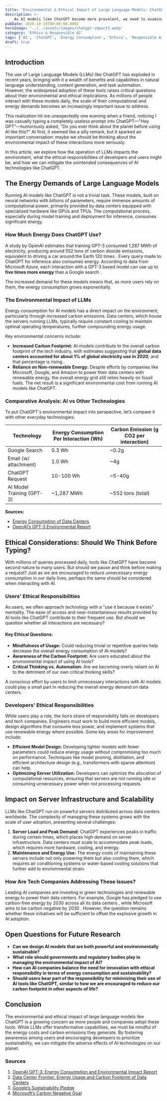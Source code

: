 ```yaml
---
title: 'Environmental & Ethical Impact of Large Language Models: ChatGPT's Challenges'
description: >-
    As AI models like ChatGPT become more prevalent, we need to examine their environmental footprint and ethical considerations. This article explores the energy consumption, environmental impact, server infrastructure, and the responsibilities of users and developers in managing AI responsibly.
pubDate: 2024-10-18T00:00:00.000Z
heroImage: '../../assets/images/chatgpt-impact3.webp'
category: 'Ethics & Responsible AI'
tags: ['AI', 'ChatGPT', 'Energy Consumption', 'Ethics', 'Responsible AI']
draft: true
---
```


## Introduction

The use of Large Language Models (LLMs) like ChatGPT has exploded in recent years, bringing with it a wealth of benefits and capabilities in natural language understanding, content generation, and task automation. However, the widespread adoption of these tools raises critical questions about their environmental and ethical implications. As millions of people interact with these models daily, the scale of their computational and energy demands becomes an increasingly important issue to address.

This realization hit me unexpectedly one evening when a friend, noticing I was casually typing a completely useless prompt into ChatGPT—"Hey GPT"—humorously asked, "Do you ever think about the planet before using AI like this?" At first, it seemed like a silly remark, but it sparked an important conversation: maybe we should be thinking about the environmental impact of these interactions more seriously.

In this article, we explore how the operation of LLMs impacts the environment, what the ethical responsibilities of developers and users might be, and how we can mitigate the unintended consequences of AI technologies like ChatGPT.

## The Energy Demands of Large Language Models

Running AI models like ChatGPT is not a trivial task. These models, built on neural networks with billions of parameters, require immense amounts of computational power, primarily provided by data centers equipped with specialized hardware like GPUs and TPUs. The computational process, especially during model training and deployment for inference, consumes significant energy.

### How Much Energy Does ChatGPT Use?

A study by OpenAI estimates that training GPT-3 consumed 1,287 MWh of electricity, producing around 552 tons of carbon dioxide emissions, equivalent to driving a car around the Earth 120 times  . Every query made to ChatGPT for inference also consumes energy. According to data from Microsoft Azure, each interaction with a GPT-3 based model can use up to **five times more energy** than a Google search .

The increased demand for these models means that, as more users rely on them, the energy consumption grows exponentially.

### The Environmental Impact of LLMs

Energy consumption for AI models has a direct impact on the environment, particularly through increased carbon emissions. Data centers, which house the servers running LLMs, typically require constant cooling to maintain optimal operating temperatures, further compounding energy usage.

Key environmental concerns include:

- **Increased Carbon Footprint:** AI models contribute to the overall carbon footprint of the tech industry, with estimates suggesting that **global data centers accounted for about 1% of global electricity use in 2020**, and that percentage is rising .
- **Reliance on Non-renewable Energy:** Despite efforts by companies like Microsoft, Google, and Amazon to power their data centers with renewable energy, the overall energy grid still relies heavily on fossil fuels. The net result is a significant environmental cost from running AI models like ChatGPT.

### Comparative Analysis: AI vs Other Technologies

To put ChatGPT's environmental impact into perspective, let’s compare it with other everyday technologies:

| Technology             | Energy Consumption Per Interaction (Wh) | Carbon Emission (g CO2 per interaction) |
|------------------------|-----------------------------------------|-----------------------------------------|
| Google Search          | 0.3 Wh                                  | ~0.2g                                  |
| Email (w/ attachment)  | 1.0 Wh                                  | ~4g                                    |
| ChatGPT Request        | 10-100 Wh                               | ~5-40g                                 |
| AI Model Training (GPT-3)| ~1,287 MWh                             | ~552 tons (total)                      |

**Sources:**
- [Energy Consumption of Data Centers](https://datacenterfrontier.com/data-center-energy-usage-stats/) 
- [OpenAI’s GPT-3 Environmental Report](https://openai.com/gpt-3) 

## Ethical Considerations: Should We Think Before Typing?

With millions of queries processed daily, tools like ChatGPT have become second nature to many users. But should we pause and think before making a request? Just as we are encouraged to reduce unnecessary energy consumption in our daily lives, perhaps the same should be considered when interacting with AI.

### Users' Ethical Responsibilities

As users, we often approach technology with a "use it because it exists" mentality. The ease of access and near-instantaneous results provided by AI tools like ChatGPT contribute to their frequent use. But should we question whether all interactions are necessary?

#### Key Ethical Questions:
- **Mindfulness of Usage:** Could reducing trivial or repetitive queries help decrease the overall energy consumption of AI models?
- **Awareness of the Carbon Footprint:** Are users educated about the environmental impact of using AI tools?
- **Critical Thinking vs. Automation:** Are we becoming overly reliant on AI to the detriment of our own critical thinking skills?

A conscious effort by users to limit unnecessary interactions with AI models could play a small part in reducing the overall energy demand on data centers.

### Developers' Ethical Responsibilities

While users play a role, the lion’s share of responsibility falls on developers and tech companies. Engineers must work to build more efficient models, design algorithms that consume less power, and implement systems that use renewable energy where possible. Some key areas for improvement include:

- **Efficient Model Design:** Developing lighter models with fewer parameters could reduce energy usage without compromising too much on performance. Techniques like model pruning, distillation, and efficient architecture design (e.g., transformers with sparse attention) can help.
- **Optimizing Server Utilization:** Developers can optimize the allocation of computational resources, ensuring that servers are not running idle or consuming unnecessary power when not processing requests.

## Impact on Server Infrastructure and Scalability

LLMs like ChatGPT run on powerful servers distributed across data centers worldwide. The complexity of managing these systems grows with the scale of user adoption, presenting several challenges:

1. **Server Load and Peak Demand:** ChatGPT experiences peaks in traffic during certain times, which places high demand on server infrastructure. Data centers must scale to accommodate peak loads, which requires more hardware, cooling, and energy.
2. **Maintenance and Energy Use:** The energy costs of maintaining these servers include not only powering them but also cooling them, which requires air conditioning systems or water-based cooling solutions that further add to environmental strain.

### How Are Tech Companies Addressing These Issues?

Leading AI companies are investing in green technologies and renewable energy to power their data centers. For example, Google has pledged to use carbon-free energy by 2030 across all its data centers , while Microsoft aims to be carbon negative by 2030 . However, the question remains whether these initiatives will be sufficient to offset the explosive growth in AI adoption.

## Open Questions for Future Research

- **Can we design AI models that are both powerful and environmentally sustainable?**
- **What role should governments and regulatory bodies play in managing the environmental impact of AI?**
- **How can AI companies balance the need for innovation with ethical responsibility in terms of energy consumption and sustainability?**
- **Should users bear part of the responsibility for minimizing their use of AI tools like ChatGPT, similar to how we are encouraged to reduce our carbon footprint in other aspects of life?**

## Conclusion

The environmental and ethical impact of large language models like ChatGPT is a growing concern as more people and companies adopt these tools. While LLMs offer transformative capabilities, we must be mindful of the energy costs and carbon emissions they generate. By fostering awareness among users and encouraging developers to prioritize sustainability, we can mitigate the adverse effects of AI technologies on our planet.

### Sources
1. [OpenAI GPT-3: Energy Consumption and Environmental Impact Report](https://openai.com/gpt-3) 
2. [Data Center Frontier: Energy Usage and Carbon Footprint of Data Centers](https://datacenterfrontier.com/data-center-energy-usage-stats/) 
3. [Google’s Sustainability Pledge](https://sustainability.google/) 
4. [Microsoft’s Carbon Negative Goal](https://blogs.microsoft.com/on-the-issues/2020/01/16/microsoft-carbon-negative-2030/) 